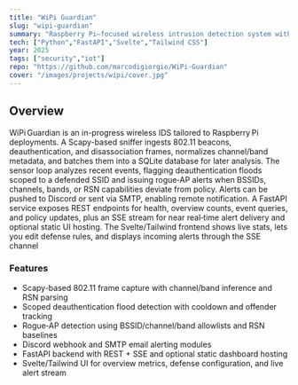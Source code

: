 ```yaml
---
title: "WiPi Guardian"
slug: "wipi-guardian"
summary: "Raspberry Pi–focused wireless intrusion detection system with FastAPI backend and Svelte dashboard."
tech: ["Python","FastAPI","Svelte","Tailwind CSS"]
year: 2025
tags: ["security","iot"]
repo: "https://github.com/marcodigiorgio/WiPi-Guardian"
cover: "/images/projects/wipi/cover.jpg"
---
```


## Overview

WiPi Guardian is an in-progress wireless IDS tailored to Raspberry Pi deployments.
A Scapy-based sniffer ingests 802.11 beacons, deauthentication, and disassociation frames, normalizes channel/band metadata, and batches them into a SQLite database for later analysis.
The sensor loop analyzes recent events, flagging deauthentication floods scoped to a defended SSID and issuing rogue‑AP alerts when BSSIDs, channels, bands, or RSN capabilities deviate from policy.
Alerts can be pushed to Discord or sent via SMTP, enabling remote notification.
A FastAPI service exposes REST endpoints for health, overview counts, event queries, and policy updates, plus an SSE stream for near real‑time alert delivery and optional static UI hosting.
The Svelte/Tailwind frontend shows live stats, lets you edit defense rules, and displays incoming alerts through the SSE channel

### Features

- Scapy-based 802.11 frame capture with channel/band inference and RSN parsing
- Scoped deauthentication flood detection with cooldown and offender tracking
- Rogue‑AP detection using BSSID/channel/band allowlists and RSN baselines
- Discord webhook and SMTP email alerting modules
- FastAPI backend with REST + SSE and optional static dashboard hosting
- Svelte/Tailwind UI for overview metrics, defense configuration, and live alert stream


